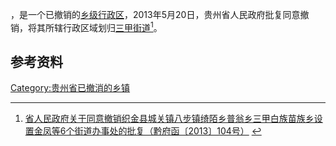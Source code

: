 '''{{PAGENAMEBASE}}'''，是{{PRC admin/fullname|52/05/24}}一个已撤销的[[乡级行政区|乡级行政区]]，2013年5月20日，贵州省人民政府批复同意撤销{{PAGENAMEBASE}}，将其所辖行政区域划归[[三甲街道_(织金县)|三甲街道]]<ref>[http://www.gzgov.gov.cn/xxgk/zfxxgkpt/szfxxgkml/201507/t20150703_303986.html 省人民政府关于同意撤销织金县城关镇八步镇绮陌乡普翁乡三甲白族苗族乡设置金凤等6个街道办事处的批复（黔府函〔2013〕104号）] {{webarchive|url=https://web.archive.org/web/20170905011044/http://www.gzgov.gov.cn/xxgk/zfxxgkpt/szfxxgkml/201507/t20150703_303986.html |date=2017-09-05 }}</ref>。

== 参考资料 ==

{{reflist}}

{{行政区划小作品}}

[[Category:贵州省已撤消的乡镇|Category:贵州省已撤消的乡镇]]